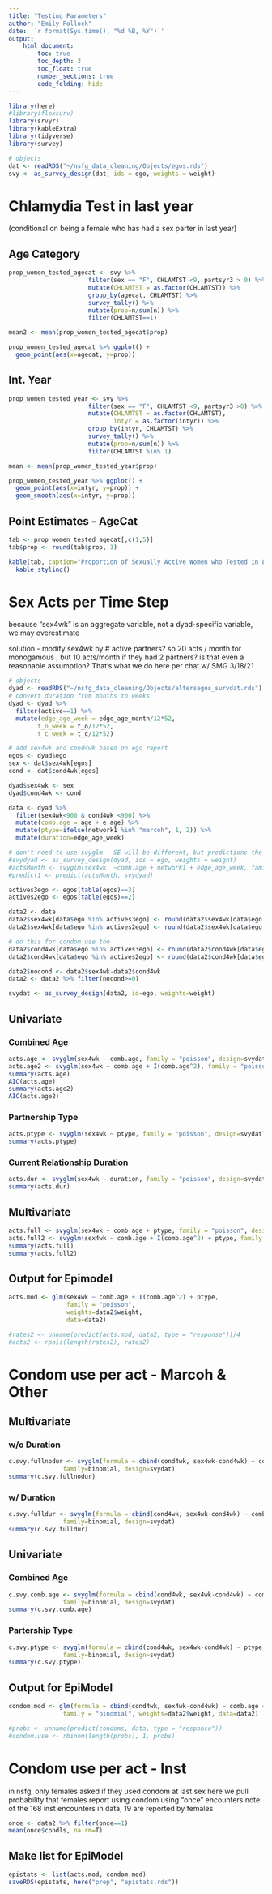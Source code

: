 ```yaml
---
title: "Testing Parameters"
author: "Emily Pollock"
date: '`r format(Sys.time(), "%d %B, %Y")`'
output:
    html_document:
        toc: true
        toc_depth: 3
        toc_float: true
        number_sections: true
        code_folding: hide
---
```


```r
library(here)
#library(flexsurv)
library(srvyr)
library(kableExtra)
library(tidyverse)
library(survey)

# objects
dat <- readRDS("~/nsfg_data_cleaning/Objects/egos.rds")
svy <- as_survey_design(dat, ids = ego, weights = weight)
```

# Chlamydia Test in last year {.tabset}
(conditional on being a female who has had a sex parter in last year)

## Age Category
```r
prop_women_tested_agecat <- svy %>% 
                      filter(sex == "F", CHLAMTST <9, partsyr3 > 0) %>% 
                      mutate(CHLAMTST = as.factor(CHLAMTST)) %>% 
                      group_by(agecat, CHLAMTST) %>% 
                      survey_tally() %>% 
                      mutate(prop=n/sum(n)) %>%
                      filter(CHLAMTST==1)

mean2 <- mean(prop_women_tested_agecat$prop)

prop_women_tested_agecat %>% ggplot() +
  geom_point(aes(x=agecat, y=prop)) 
```

## Int. Year
```r
prop_women_tested_year <- svy %>% 
                      filter(sex == "F", CHLAMTST <9, partsyr3 >0) %>% 
                      mutate(CHLAMTST = as.factor(CHLAMTST), 
                             intyr = as.factor(intyr)) %>%
                      group_by(intyr, CHLAMTST) %>% 
                      survey_tally() %>% 
                      mutate(prop=n/sum(n)) %>%
                      filter(CHLAMTST %in% 1)

mean <- mean(prop_women_tested_year$prop)

prop_women_tested_year %>% ggplot() +
  geom_point(aes(x=intyr, y=prop)) + 
  geom_smooth(aes(x=intyr, y=prop))
```

## Point Estimates - AgeCat 
```r
tab <- prop_women_tested_agecat[,c(1,5)]
tab$prop <- round(tab$prop, 3)

kable(tab, caption="Proportion of Sexually Active Women who Tested in Last Year") %>%
  kable_styling()
```

# Sex Acts per Time Step

because "sex4wk" is an aggregate variable, not a dyad-specific variable, we may overestimate 

solution - modify sex4wk by # active partners? so 20 acts / month for monogamous , but 10 acts/month if they had 2 partners? is that even a reasonable assumption? That's what we do here per chat w/ SMG 3/18/21

```r
# objects
dyad <- readRDS("~/nsfg_data_cleaning/Objects/altersegos_survdat.rds")
# convert duration from months to weeks
dyad <- dyad %>% 
  filter(active==1) %>%
  mutate(edge_age_week = edge_age_month/12*52,
        t_o_week = t_o/12*52,
        t_c_week = t_c/12*52)

# add sex4wk and cond4wk based on ego report
egos <- dyad$ego
sex <- dat$sex4wk[egos]
cond <- dat$cond4wk[egos]

dyad$sex4wk <- sex
dyad$cond4wk <- cond 

data <- dyad %>%
  filter(sex4wk<900 & cond4wk <900) %>%
  mutate(comb.age = age + e.age) %>%
  mutate(ptype=ifelse(network1 %in% "marcoh", 1, 2)) %>%
  mutate(duration=edge_age_week)

# don't need to use svyglm - SE will be different, but predictions the same (and glm is base R so easier to use in simulations)
#svydyad <- as_survey_design(dyad, ids = ego, weights = weight)
#actsMonth <- svyglm(sex4wk  ~comb.age + network1 + edge_age_week, family = "poisson", design=svydyad) 
#predict1 <- predict(actsMonth, svydyad)

actives3ego <- egos[table(egos)==3]
actives2ego <- egos[table(egos)==2]

data2 <- data
data2$sex4wk[data$ego %in% actives3ego] <- round(data2$sex4wk[data$ego %in% actives3ego]/3)
data2$sex4wk[data$ego %in% actives2ego] <- round(data2$sex4wk[data$ego %in% actives2ego]/2)

# do this for condom use too 
data2$cond4wk[data$ego %in% actives3ego] <- round(data2$cond4wk[data$ego %in% actives3ego]/3)
data2$cond4wk[data$ego %in% actives2ego] <- round(data2$cond4wk[data$ego %in% actives2ego]/2)

data2$nocond <- data2$sex4wk-data2$cond4wk 
data2 <- data2 %>% filter(nocond>=0) 

svydat <- as_survey_design(data2, id=ego, weights=weight) 
```

## Univariate {.tabset}
### Combined Age 
```r
acts.age <- svyglm(sex4wk ~ comb.age, family = "poisson", design=svydat)
acts.age2 <- svyglm(sex4wk ~ comb.age + I(comb.age^2), family = "poisson", design=svydat) 
summary(acts.age)
AIC(acts.age)
summary(acts.age2)
AIC(acts.age2)
```

### Partnership Type
```r
acts.ptype <- svyglm(sex4wk ~ ptype, family = "poisson", design=svydat) 
summary(acts.ptype)
```

### Current Relationship Duration
```r
acts.dur <- svyglm(sex4wk ~ duration, family = "poisson", design=svydat) 
summary(acts.dur)
```

## Multivariate 
```r
acts.full <- svyglm(sex4wk ~ comb.age + ptype, family = "poisson", design=svydat) 
acts.full2 <- svyglm(sex4wk ~ comb.age + I(comb.age^2) + ptype, family = "poisson", design=svydat) 
summary(acts.full)
summary(acts.full2)
```

## Output for Epimodel
```r
acts.mod <- glm(sex4wk ~ comb.age + I(comb.age^2) + ptype, 
                family = "poisson", 
                weights=data2$weight, 
                data=data2) 

#rates2 <- unname(predict(acts.mod, data2, type = "response"))/4
#acts2 <- rpois(length(rates2), rates2)
```

# Condom use per act - Marcoh & Other

## Multivariate {.tabset}
### w/o Duration
```r
c.svy.fullnodur <- svyglm(formula = cbind(cond4wk, sex4wk-cond4wk) ~ comb.age + ptype, 
               family=binomial, design=svydat) 
summary(c.svy.fullnodur)
```
### w/ Duration 
```r
c.svy.fulldur <- svyglm(formula = cbind(cond4wk, sex4wk-cond4wk) ~ comb.age + ptype + duration, 
               family=binomial, design=svydat) 
summary(c.svy.fulldur)
```

## Univariate {.tabset}
### Combined Age 
```r
c.svy.comb.age <- svyglm(formula = cbind(cond4wk, sex4wk-cond4wk) ~ comb.age, 
               family=binomial, design=svydat) 
summary(c.svy.comb.age)
```
### Partership Type
```r
c.svy.ptype <- svyglm(formula = cbind(cond4wk, sex4wk-cond4wk) ~ ptype, 
               family=binomial, design=svydat) 
summary(c.svy.ptype)
```

## Output for EpiModel

```r
condom.mod <- glm(formula = cbind(cond4wk, sex4wk-cond4wk) ~ comb.age + I(comb.age^2) + ptype, 
               family = "binomial", weights=data2$weight, data=data2) 

#probs <- unname(predict(condoms, data, type = "response"))
#condom.use <- rbinom(length(probs), 1, probs)
```

# Condom use per act - Inst
in nsfg, only females asked if they used condom at last sex
here we pull probability that females report using condom using "once" encounters
note: of the 168 inst encounters in data, 19 are reported by females
```r
once <- data2 %>% filter(once==1)
mean(once$condls, na.rm=T)
```

## Make list for EpiModel
```r
epistats <- list(acts.mod, condom.mod)
saveRDS(epistats, here("prep", "epistats.rds"))
```